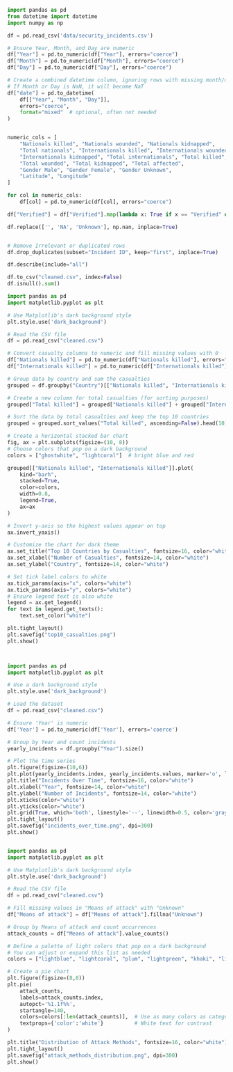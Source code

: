 ```python
import pandas as pd
from datetime import datetime
import numpy as np

df = pd.read_csv('data/security_incidents.csv')

# Ensure Year, Month, and Day are numeric
df["Year"] = pd.to_numeric(df["Year"], errors="coerce")
df["Month"] = pd.to_numeric(df["Month"], errors="coerce")
df["Day"] = pd.to_numeric(df["Day"], errors="coerce")

# Create a combined datetime column, ignoring rows with missing month/day
# If Month or Day is NaN, it will become NaT
df["date"] = pd.to_datetime(
    df[["Year", "Month", "Day"]], 
    errors="coerce", 
    format="mixed"  # optional, often not needed
)


numeric_cols = [
    "Nationals killed", "Nationals wounded", "Nationals kidnapped", 
    "Total nationals", "Internationals killed", "Internationals wounded", 
    "Internationals kidnapped", "Total internationals", "Total killed",
    "Total wounded", "Total kidnapped", "Total affected",
    "Gender Male", "Gender Female", "Gender Unknown", 
    "Latitude", "Longitude"
]

for col in numeric_cols:
    df[col] = pd.to_numeric(df[col], errors="coerce")

df["Verified"] = df["Verified"].map(lambda x: True if x == "Verified" else False)

df.replace(['', 'NA', 'Unknown'], np.nan, inplace=True)


# Remove Irrelevant or duplicated rows
df.drop_duplicates(subset="Incident ID", keep="first", inplace=True)

df.describe(include="all")

df.to_csv("cleaned.csv", index=False)
df.isnull().sum() 

```

```python
import pandas as pd
import matplotlib.pyplot as plt

# Use Matplotlib's dark background style
plt.style.use('dark_background')

# Read the CSV file
df = pd.read_csv("cleaned.csv")

# Convert casualty columns to numeric and fill missing values with 0
df["Nationals killed"] = pd.to_numeric(df["Nationals killed"], errors="coerce").fillna(0)
df["Internationals killed"] = pd.to_numeric(df["Internationals killed"], errors="coerce").fillna(0)

# Group data by country and sum the casualties
grouped = df.groupby("Country")[["Nationals killed", "Internationals killed"]].sum()

# Create a new column for total casualties (for sorting purposes)
grouped["Total killed"] = grouped["Nationals killed"] + grouped["Internationals killed"]

# Sort the data by total casualties and keep the top 10 countries
grouped = grouped.sort_values("Total killed", ascending=False).head(10)

# Create a horizontal stacked bar chart
fig, ax = plt.subplots(figsize=(10, 8))
# Choose colors that pop on a dark background
colors = ["ghostwhite", "lightcoral"]  # bright blue and red

grouped[["Nationals killed", "Internationals killed"]].plot(
    kind="barh",
    stacked=True,
    color=colors,
    width=0.8,
    legend=True,
    ax=ax
)

# Invert y-axis so the highest values appear on top
ax.invert_yaxis()

# Customize the chart for dark theme
ax.set_title("Top 10 Countries by Casualties", fontsize=16, color="white")
ax.set_xlabel("Number of Casualties", fontsize=14, color="white")
ax.set_ylabel("Country", fontsize=14, color="white")

# Set tick label colors to white
ax.tick_params(axis="x", colors="white")
ax.tick_params(axis="y", colors="white")
# Ensure legend text is also white
legend = ax.get_legend()
for text in legend.get_texts():
    text.set_color("white")

plt.tight_layout()
plt.savefig("top10_casualties.png")
plt.show()




```

```python
import pandas as pd
import matplotlib.pyplot as plt

# Use a dark background style
plt.style.use('dark_background')

# Load the dataset
df = pd.read_csv("cleaned.csv")

# Ensure 'Year' is numeric
df['Year'] = pd.to_numeric(df['Year'], errors='coerce')

# Group by Year and count incidents
yearly_incidents = df.groupby("Year").size()

# Plot the time series
plt.figure(figsize=(10,6))
plt.plot(yearly_incidents.index, yearly_incidents.values, marker='o', linestyle='-', color="coral", linewidth=2)
plt.title("Incidents Over Time", fontsize=16, color="white")
plt.xlabel("Year", fontsize=14, color="white")
plt.ylabel("Number of Incidents", fontsize=14, color="white")
plt.xticks(color="white")
plt.yticks(color="white")
plt.grid(True, which='both', linestyle='--', linewidth=0.5, color='gray', alpha=0.5)
plt.tight_layout()
plt.savefig("incidents_over_time.png", dpi=300)
plt.show()



```

```python
import pandas as pd
import matplotlib.pyplot as plt

# Use Matplotlib's dark background style
plt.style.use('dark_background')

# Read the CSV file
df = pd.read_csv("cleaned.csv")

# Fill missing values in "Means of attack" with "Unknown"
df["Means of attack"] = df["Means of attack"].fillna("Unknown")

# Group by Means of attack and count occurrences
attack_counts = df["Means of attack"].value_counts()

# Define a palette of light colors that pop on a dark background
# You can adjust or expand this list as needed
colors = ["lightblue", "lightcoral", "plum", "lightgreen", "khaki", "lightskyblue", "pink", "lightyellow"]

# Create a pie chart
plt.figure(figsize=(8,8))
plt.pie(
    attack_counts,
    labels=attack_counts.index,
    autopct='%1.1f%%',
    startangle=140,
    colors=colors[:len(attack_counts)],  # Use as many colors as categories
    textprops={'color':'white'}          # White text for contrast
)

plt.title("Distribution of Attack Methods", fontsize=16, color="white")
plt.tight_layout()
plt.savefig("attack_methods_distribution.png", dpi=300)
plt.show()

```